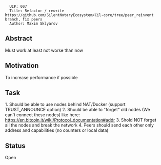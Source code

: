 <pre>
  UIP: 007
  Title: Refactor / rewrite https://github.com/SilentNotaryEcosystem/Cil-core/tree/peer_reinvent branch, fix peers
  Author: Maxim Sklyarov
</pre>


== Abstract ==

Must work at least not worse than now

== Motivation ==

To increase performance if possible


== Task ==


1. Should be able to use nodes behind NAT/Docker (support TRUST_ANNOUNCE option)
2. Should be able to "forget" old nodes (We can't connect these nodes) like here:
https://en.bitcoin.it/wiki/Protocol_documentation#addr
3. Shold NOT forget all the nodes and break the network
4. Peers should send each other only address and capabilities (no counters or local data)

== Status == 

Open

